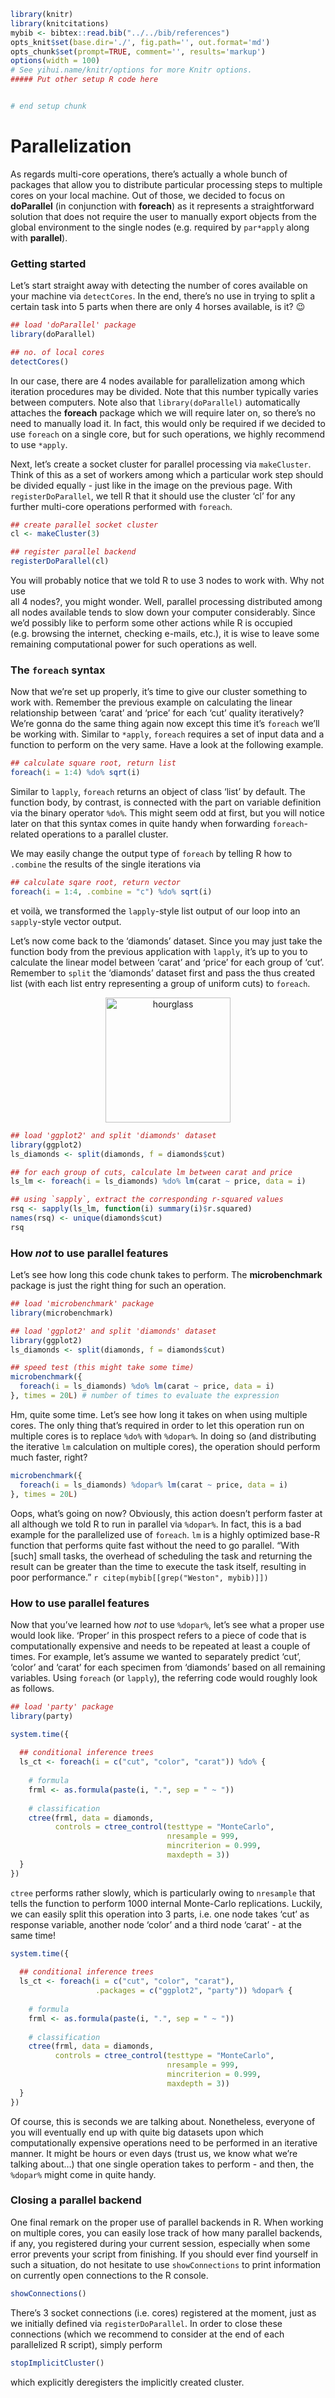 ```r
library(knitr)
library(knitcitations)
mybib <- bibtex::read.bib("../../bib/references")
opts_knit$set(base.dir='./', fig.path='', out.format='md')
opts_chunk$set(prompt=TRUE, comment='', results='markup')
options(width = 100)
# See yihui.name/knitr/options for more Knitr options.
##### Put other setup R code here


# end setup chunk
```
# Parallelization

As regards multi-core operations, there's actually a whole bunch of packages 
that allow you to distribute particular processing steps to multiple cores on 
your local machine. Out of those, we decided to focus on **doParallel** (in 
conjunction with **foreach**) as it represents a straightforward solution that 
does not require the user to manually export objects from the global environment 
to the single nodes (e.g. required by `par*apply` along with **parallel**).

### Getting started
Let's start straight away with detecting the number of cores available on your 
machine via `detectCores`. In the end, there's no use in trying to split a 
certain task into 5 parts when there are only 4 horses available, is it? &#128521; 

```r
## load 'doParallel' package
library(doParallel)

## no. of local cores
detectCores()
```

In our case, there are 4 nodes available for parallelization among which 
iteration procedures may be divided. Note that this number typically varies 
between computers. Note also that `library(doParallel)` automatically attaches 
the **foreach** package which we will require later on, so there's no need to 
manually load it. In fact, this would only be required if we decided to use 
`foreach` on a single core, but for such operations, we highly recommend to use 
`*apply`.

Next, let's create a socket cluster for parallel processing via `makeCluster`. 
Think of this as a set of workers among which a particular work step should be 
divided equally - just like in the image on the previous page. With 
`registerDoParallel`, we tell R that it should use the cluster 'cl' for any 
further multi-core operations performed with `foreach`.

```r
## create parallel socket cluster
cl <- makeCluster(3)

## register parallel backend
registerDoParallel(cl)
```

You will probably notice that we told R to use 3 nodes to work with. Why not use  
all 4 nodes?, you might wonder. Well, parallel processing distributed among all 
nodes available tends to slow down your computer considerably. Since we'd 
possibly like to perform some other actions while R is occupied (e.g. browsing 
the internet, checking e-mails, etc.), it is wise to leave some remaining 
computational power for such operations as well.  

### The `foreach` syntax
Now that we're set up properly, it's time to give our cluster something to work 
with. Remember the previous example on calculating the linear relationship 
between 'carat' and 'price' for each 'cut' quality iteratively? We're gonna do the same thing again now 
except this time it's `foreach` we'll be working with. Similar to `*apply`, 
`foreach` requires a set of input data and a function to perform on the very same. 
Have a look at the following example. 

```r
## calculate square root, return list
foreach(i = 1:4) %do% sqrt(i)
```

Similar to `lapply`, `foreach` returns an object of class 'list' by default. The 
function body, by contrast, is connected with the part on variable 
definition via the binary operator `%do%`. This might seem odd at first, but you 
will notice later on that this syntax comes in quite handy when forwarding 
`foreach`-related operations to a parallel cluster. 

We may easily change the output type of `foreach` by telling R how to `.combine` 
the results of the single iterations via 

```r
## calculate sqare root, return vector
foreach(i = 1:4, .combine = "c") %do% sqrt(i)
```

et voilà, we transformed the `lapply`-style list output of our loop into an 
`sapply`-style vector output.  

Let's now come back to the 'diamonds' dataset. Since you may just take the 
function body from the previous application with `lapply`, it's up to you to 
calculate the linear model between 'carat' and 'price' for each group of 'cut'. 
Remember to `split` the 'diamonds' dataset first and pass the thus created list 
(with each list entry representing a group of uniform cuts) to `foreach`.

<center>
  <img src="https://pixabay.com/static/uploads/photo/2012/04/14/14/04/hourglass-34048_640.png" alt="hourglass" style="width: 200px;"/>
</center>

```r
## load 'ggplot2' and split 'diamonds' dataset
library(ggplot2)
ls_diamonds <- split(diamonds, f = diamonds$cut)

## for each group of cuts, calculate lm between carat and price
ls_lm <- foreach(i = ls_diamonds) %do% lm(carat ~ price, data = i)

## using `sapply`, extract the corresponding r-squared values
rsq <- sapply(ls_lm, function(i) summary(i)$r.squared)
names(rsq) <- unique(diamonds$cut)
rsq
```

### How *not* to use parallel features
Let's see how long this code chunk takes to perform. The **microbenchmark** 
package is just the right thing for such an operation.

```r
## load 'microbenchmark' package
library(microbenchmark)

## load 'ggplot2' and split 'diamonds' dataset
library(ggplot2)
ls_diamonds <- split(diamonds, f = diamonds$cut)

## speed test (this might take some time)
microbenchmark({
  foreach(i = ls_diamonds) %do% lm(carat ~ price, data = i)
}, times = 20L) # number of times to evaluate the expression
```

Hm, quite some time. Let's see how long it takes on when using multiple cores. 
The only thing that's required in order to let this operation run on multiple 
cores is to replace `%do%` with `%dopar%`. In doing so (and distributing the 
iterative `lm` calculation on multiple cores), the operation should perform 
much faster, right?

```r
microbenchmark({
  foreach(i = ls_diamonds) %dopar% lm(carat ~ price, data = i)
}, times = 20L)
```

Oops, what's going on now? Obviously, this action doesn't perform faster at all 
although we told R to run in parallel via `%dopar%`. In fact, this is a bad 
example for the parallelized use of `foreach`. `lm` is a highly optimized base-R 
function that performs quite fast without the need to go parallel. "With [such] 
small tasks, the overhead of scheduling the task and returning the result can be 
greater than the time to execute the task itself, resulting in poor 
performance." `r citep(mybib[[grep("Weston", mybib)]])`

### How to use parallel features
Now that you've learned how *not* to use `%dopar%`, let's see what a proper use 
would look like. 'Proper' in this prospect refers to a piece of code that is 
computationally expensive and needs to be repeated at least a couple of times. 
For example, let's assume we wanted to separately predict 'cut', 'color' and 
'carat' for each specimen from 'diamonds' based on all remaining variables. 
Using `foreach` (or `lapply`), the referring code would roughly look as follows.


```r
## load 'party' package
library(party)

system.time({
  
  ## conditional inference trees 
  ls_ct <- foreach(i = c("cut", "color", "carat")) %do% {
  
    # formula
    frml <- as.formula(paste(i, ".", sep = " ~ "))
  
    # classification
    ctree(frml, data = diamonds,
          controls = ctree_control(testtype = "MonteCarlo",
                                   nresample = 999,
                                   mincriterion = 0.999,
                                   maxdepth = 3))
  }
})
```

`ctree` performs rather slowly, which is particularly owing to `nresample` that 
tells the function to perform 1000 internal Monte-Carlo replications. Luckily, 
we can easily split this operation into 3 parts, i.e. one node takes 'cut' as 
response variable, another node 'color' and a third node 'carat' - at the same 
time!

```r
system.time({
  
  ## conditional inference trees 
  ls_ct <- foreach(i = c("cut", "color", "carat"), 
                   .packages = c("ggplot2", "party")) %dopar% {
  
    # formula
    frml <- as.formula(paste(i, ".", sep = " ~ "))
  
    # classification
    ctree(frml, data = diamonds,
          controls = ctree_control(testtype = "MonteCarlo",
                                   nresample = 999,
                                   mincriterion = 0.999,
                                   maxdepth = 3))
  }
})
```

Of course, this is seconds we are talking about. Nonetheless, everyone of you 
will eventually end up with quite big datasets upon which computationally 
expensive operations need to be performed in an iterative manner. It might be 
hours or even days (trust us, we know what we're talking about...) that one 
single operation takes to perform - and then, the `%dopar%` might come in quite 
handy.

### Closing a parallel backend
One final remark on the proper use of parallel backends in R. When working on 
multiple cores, you can easily lose track of how many parallel backends, if any, 
you registered during your current session, especially when some error prevents 
your script from finishing. If you should ever find yourself in such a 
situation, do not hesitate to use `showConnections` to print information on 
currently open connections to the R console. 

```r
showConnections()
```

There's 3 socket connections (i.e. cores) registered at the moment, just as we 
initially defined via `registerDoParallel`. In order to close these connections 
(which we recommend to consider at the end of each parallelized R script), 
simply perform 

```r
stopImplicitCluster()
```

which explicitly deregisters the implicitly created cluster.